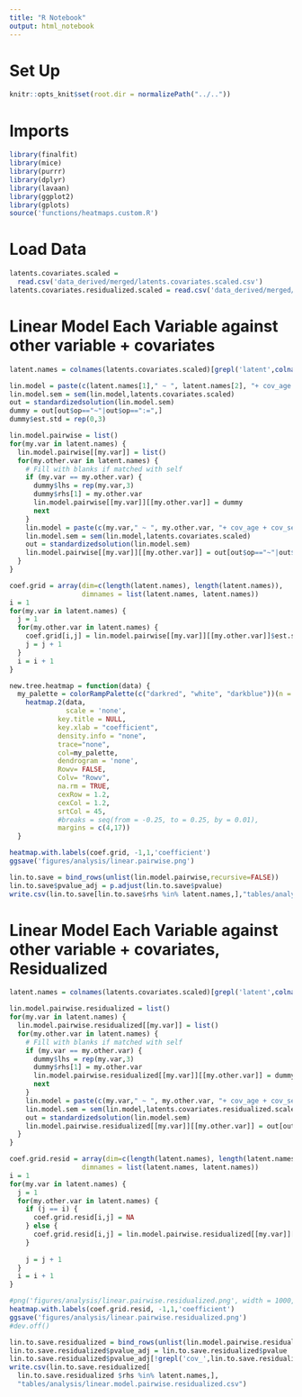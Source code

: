 ```yaml
---
title: "R Notebook"
output: html_notebook
---
```


# Set Up
```r
knitr::opts_knit$set(root.dir = normalizePath("../.."))
```

# Imports
```r
library(finalfit)
library(mice)
library(purrr)
library(dplyr)
library(lavaan)
library(ggplot2)
library(gplots)
source('functions/heatmaps.custom.R')
```

# Load Data
```r
latents.covariates.scaled = 
  read.csv('data_derived/merged/latents.covariates.scaled.csv')
latents.covariates.residualized.scaled = read.csv('data_derived/merged/latents.covariates.residualized.scaled.csv')
```

# Linear Model Each Variable against other variable + covariates 

```r
latent.names = colnames(latents.covariates.scaled)[grepl('latent',colnames(latents.covariates.scaled))]
```

```r
lin.model = paste(c(latent.names[1]," ~ ", latent.names[2], "+ cov_age + cov_sex\n"),collapse = "")
lin.model.sem = sem(lin.model,latents.covariates.scaled)
out = standardizedsolution(lin.model.sem)
dummy = out[out$op=="~"|out$op==":=",]
dummy$est.std = rep(0,3)
```

```r
lin.model.pairwise = list()
for(my.var in latent.names) {
  lin.model.pairwise[[my.var]] = list()
  for(my.other.var in latent.names) {
    # Fill with blanks if matched with self
    if (my.var == my.other.var) {
      dummy$lhs = rep(my.var,3)
      dummy$rhs[1] = my.other.var
      lin.model.pairwise[[my.var]][[my.other.var]] = dummy
      next
    }
    lin.model = paste(c(my.var," ~ ", my.other.var, "+ cov_age + cov_sex\n"),collapse = "")
    lin.model.sem = sem(lin.model,latents.covariates.scaled)
    out = standardizedsolution(lin.model.sem)
    lin.model.pairwise[[my.var]][[my.other.var]] = out[out$op=="~"|out$op==":=",]
  }
}
```

```r
coef.grid = array(dim=c(length(latent.names), length(latent.names)), 
                  dimnames = list(latent.names, latent.names))
i = 1
for(my.var in latent.names) {
  j = 1
  for(my.other.var in latent.names) {
    coef.grid[i,j] = lin.model.pairwise[[my.var]][[my.other.var]]$est.std[1]
    j = j + 1
  }
  i = i + 1
}
```

```r
new.tree.heatmap = function(data) { 
  my_palette = colorRampPalette(c("darkred", "white", "darkblue"))(n = 50)
    heatmap.2(data,
              scale = 'none',
            key.title = NULL,
            key.xlab = "coefficient",
            density.info = "none",
            trace="none",
            col=my_palette,
            dendrogram = 'none',
            Rowv= FALSE, 
            Colv= "Rowv",
            na.rm = TRUE,
            cexRow = 1.2,
            cexCol = 1.2,
            srtCol = 45,
            #breaks = seq(from = -0.25, to = 0.25, by = 0.01),
            margins = c(4,17))
  }
```

```r
heatmap.with.labels(coef.grid, -1,1,'coefficient')
ggsave('figures/analysis/linear.pairwise.png')
```


```r
lin.to.save = bind_rows(unlist(lin.model.pairwise,recursive=FALSE))
lin.to.save$pvalue_adj = p.adjust(lin.to.save$pvalue)
write.csv(lin.to.save[lin.to.save$rhs %in% latent.names,],"tables/analysis/linear.model.pairwise.csv")
```

# Linear Model Each Variable against other variable + covariates, Residualized

```r
latent.names = colnames(latents.covariates.scaled)[grepl('latent',colnames(latents.covariates.scaled))]
```

```r
lin.model.pairwise.residualized = list()
for(my.var in latent.names) {
  lin.model.pairwise.residualized[[my.var]] = list()
  for(my.other.var in latent.names) {
    # Fill with blanks if matched with self
    if (my.var == my.other.var) {
      dummy$lhs = rep(my.var,3)
      dummy$rhs[1] = my.other.var
      lin.model.pairwise.residualized[[my.var]][[my.other.var]] = dummy
      next
    }
    lin.model = paste(c(my.var," ~ ", my.other.var, "+ cov_age + cov_sex\n"),collapse = "")
    lin.model.sem = sem(lin.model,latents.covariates.residualized.scaled)
    out = standardizedsolution(lin.model.sem)
    lin.model.pairwise.residualized[[my.var]][[my.other.var]] = out[out$op=="~"|out$op==":=",]
  }
}
```

```r
coef.grid.resid = array(dim=c(length(latent.names), length(latent.names)), 
                  dimnames = list(latent.names, latent.names))
i = 1
for(my.var in latent.names) {
  j = 1
  for(my.other.var in latent.names) {
    if (j == i) {
      coef.grid.resid[i,j] = NA
    } else {
      coef.grid.resid[i,j] = lin.model.pairwise.residualized[[my.var]][[my.other.var]]$est.std[1]
    }
    
    j = j + 1
  }
  i = i + 1
}
```

```r
#png('figures/analysis/linear.pairwise.residualized.png', width = 1000, height = 800, units = "px")
heatmap.with.labels(coef.grid.resid, -1,1,'coefficient')
ggsave('figures/analysis/linear.pairwise.residualized.png')
#dev.off()
```


```r
lin.to.save.residualized = bind_rows(unlist(lin.model.pairwise.residualized,recursive=FALSE))
lin.to.save.residualized$pvalue_adj = lin.to.save.residualized$pvalue 
lin.to.save.residualized$pvalue_adj[!grepl('cov_',lin.to.save.residualized$rhs)] = p.adjust(lin.to.save.residualized$pvalue_adj[!grepl('cov_',lin.to.save.residualized$rhs)],'BH')
write.csv(lin.to.save.residualized[
  lin.to.save.residualized $rhs %in% latent.names,],
  "tables/analysis/linear.model.pairwise.residualized.csv")
```